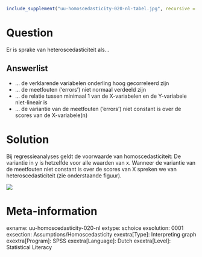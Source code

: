 ```r
include_supplement("uu-homoscedasticity-020-nl-tabel.jpg", recursive = TRUE)
```



Question
========
Er is sprake van heteroscedasticiteit als…

Answerlist
----------
* … de verklarende variabelen onderling hoog gecorreleerd zijn
* … de meetfouten (‘errors’) niet normaal verdeeld zijn
* … de relatie tussen minimaal 1 van de X-variabelen en de Y-variabele niet-lineair is
* … de variantie van de meetfouten (‘errors’) niet constant is over de scores van de X-variabele(n)


Solution
========
Bij regressieanalyses geldt de voorwaarde van homoscedasticiteit: De variantie in y is hetzelfde voor alle waarden van x. Wanneer de variantie van de meetfouten niet constant is over de scores van X spreken we van heteroscedasticiteit (zie onderstaande figuur).

![](uu-homoscedasticity-020-nl-tabel.jpg)


Meta-information
================
exname: uu-homoscedasticity-020-nl
extype: schoice
exsolution: 0001
exsection: Assumptions/Homoscedasticity
exextra[Type]: Interpreting graph
exextra[Program]: SPSS
exextra[Language]: Dutch
exextra[Level]: Statistical Literacy
